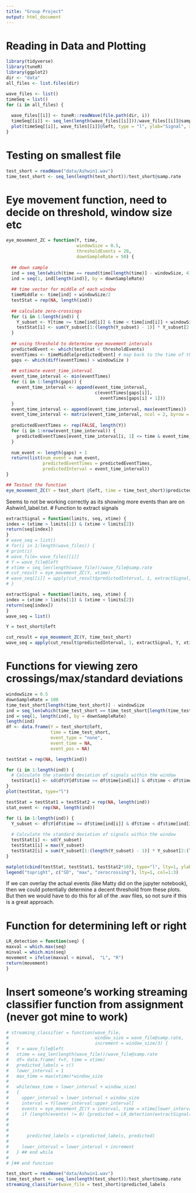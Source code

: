 ---
title: "Group Project"
output: html_document
---
# Reading in Data and Plotting
```{r}
library(tidyverse)
library(tuneR)
library(ggplot2)
dir <- "data"
all_files <- list.files(dir)

wave_files <- list()
timeSeq = list()
for (i in all_files) {
  
  wave_files[[i]] <- tuneR::readWave(file.path(dir, i))
  timeSeq[[i]] <- seq_len(length(wave_files[[i]]))/wave_files[[i]]@samp.rate
  plot(timeSeq[[i]], wave_files[[i]]@left, type = "l", ylab="Signal", xlab="Time(seconds)", main = file.path(dir, i ))
}

```
# Testing on smallest file
```{r}
test_short = readWave("data/Ashwin1.wav")
time_test_short <- seq_len(length(test_short))/test_short@samp.rate 
```

# Eye movement function, need to decide on threshold, window size etc

```{r}
eye_movement_ZC = function(Y, time, 
                           windowSize = 0.5, 
                           thresholdEvents = 20,
                           downSampleRate = 50) {
  
  ## down sample
  ind = seq_len(which(time == round(time[length(time)] - windowSize, 4)) + 1)
  ind = seq(1, ind[length(ind)], by = downSampleRate)
  
  ## time vector for middle of each window
  timeMiddle <- time[ind] + windowSize/2 
  testStat = rep(NA, length(ind))
  
  ## calculate zero-crossings
  for (i in 1:length(ind)) {
    Y_subset <- Y[time >= time[ind[i]] & time < time[ind[i]] + windowSize]
    testStat[i] <- sum(Y_subset[1:(length(Y_subset) - 1)] * Y_subset[2:(length(Y_subset))] <= 0)
  }
  
  ## using threshold to determine eye movement intervals
  predictedEvent <- which(testStat < thresholdEvents)
  eventTimes <- timeMiddle[predictedEvent] # map back to the time of this 
  gaps <- which(diff(eventTimes) > windowSize )
  
  ## estimate event_time_interval
  event_time_interval <- min(eventTimes)
  for (i in 1:length(gaps)) {
    event_time_interval <- append(event_time_interval, 
                                  c(eventTimes[gaps[i]],
                                    eventTimes[gaps[i] + 1]))
  }
  event_time_interval <- append(event_time_interval, max(eventTimes))
  event_time_interval <- matrix(event_time_interval, ncol = 2, byrow = TRUE)
  
  predictedEventTimes <- rep(FALSE, length(Y))
  for (i in 1:nrow(event_time_interval)) {
    predictedEventTimes[event_time_interval[i, 1] <= time & event_time_interval[i, 2] >= time] <- TRUE
  }
  
  num_event <- length(gaps) + 1
  return(list(num_event = num_event, 
              predictedEventTimes = predictedEventTimes,
              predictedInterval = event_time_interval))
}

## Testout the function
eye_movement_ZC(Y = test_short @left, time = time_test_short)$predictedInterval
```
Seems to not be working correctly as its showing more events than are on Ashwin1_label.txt. 
# Function to extract signals 
```{r}
extractSignal = function(limits, seq, xtime) {
index = (xtime > limits[1]) & (xtime < limits[2])
return(seq[index])
}
# wave_seq = list()
# for(i in 1:length(wave_files)) {
# print(i)
# wave_file= wave_files[[i]]
# Y = wave_file@left
# xtime = seq_len(length(wave_file))/wave_file@samp.rate 
# cut_result = eye_movement_ZC(Y, xtime)
# wave_seq[[i]] = apply(cut_result$predictedInterval, 1, extractSignal, Y, xtime)
# }
```
```{r}
extractSignal = function(limits, seq, xtime) {
index = (xtime > limits[1]) & (xtime < limits[2])
return(seq[index])
}
wave_seq = list()

Y = test_short@left

cut_result = eye_movement_ZC(Y, time_test_short)
wave_seq = apply(cut_result$predictedInterval, 1, extractSignal, Y, xtime)


```

# Functions for viewing zero crossings/max/standard deviations
```{r}
windowSize = 0.5
downSampleRate = 100
time_test_short[length(time_test_short)] - windowSize
ind = seq_len(which(time_test_short == time_test_short[length(time_test_short)] - windowSize) + 1)
ind = seq(1, length(ind), by = downSampleRate)
length(ind)
df <- data.frame(Y = test_short@left, 
                 time = time_test_short,
                 event_type = "none",
                 event_time = NA,
                 event_pos = NA)

testStat = rep(NA, length(ind))

for (i in 1:length(ind)) {
  # Calculate the standard deviation of signals within the window
  testStat[i] <- sd(df$Y[df$time >= df$time[ind[i]] & df$time < df$time[ind[i]] + windowSize])
}
plot(testStat, type="l")
```


```{r}
testStat = testStat1 = testStat2 = rep(NA, length(ind))
stat_event <- rep(NA, length(ind))

for (i in 1:length(ind)) {
  Y_subset <- df$Y[df$time >= df$time[ind[i]] & df$time < df$time[ind[i]] + windowSize]
  
  # Calculate the standard deviation of signals within the window
  testStat[i] <- sd(Y_subset)
  testStat1[i] = max(Y_subset)
  testStat2[i] = sum(Y_subset[1:(length(Y_subset) - 1)] * Y_subset[2:(length(Y_subset))] <= 0)
}

matplot(cbind(testStat, testStat1, testStat2*10), type="l", lty=1, ylab="statistics")
legend("topright", c("SD", "max", "zerocrossing"), lty=1, col=1:3)
```

If we can overlay the actual events (like Matty did on the jupyter notebook), then we could potentially determine a decent threshold from these plots. But then we would have to do this for all of the .wav files, so not sure if this is a great approach. 

# Function for determining left or right 
```{r}
LR_detection = function(seq) {
maxval = which.max(seq)
minval = which.min(seq)
movement = ifelse(maxval < minval,  "L", "R")
return(movement)
}
```

# Insert someone's working streaming classifier function from assignment (never got mine to work)
```{r}
# streaming_classifier = function(wave_file,
#                                 window_size = wave_file@samp.rate,
#                                 increment = window_size/3) {
#   Y = wave_file@left
#   xtime = seq_len(length(wave_file))/wave_file@samp.rate
#   df= data.frame( Y=Y, time = xtime)
#   predicted_labels = c()
#   lower_interval = 1
#   max_time = max(xtime)*window_size
# 
#   while(max_time > lower_interval + window_size)
#   {
#     upper_interval = lower_interval + window_size
#     interval = Y[lower_interval:upper_interval]
#     events = eye_movement_ZC(Y = interval, time = xtime[lower_interval:upper_interval])$predictedInterval
#     if (length(events) != 0) {predicted = LR_detection(extractSignal(events, Y, xtime))}
# 
# 
# 
#       predicted_labels = c(predicted_labels, predicted)
# 
#     lower_interval = lower_interval + increment
#   } ## end while
# 
# }## end function
```




```{r}
test_short = readWave("data/Ashwin1.wav")
time_test_short <- seq_len(length(test_short))/test_short@samp.rate 
streaming_classifier(wave_file = test_short)$predicted_labels
```

